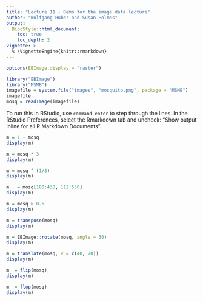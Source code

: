 ```yaml
---
title: "Lecture 11 - Demo for the image data lecture"
author: "Wolfgang Huber and Susan Holmes"
output:
  BiocStyle::html_document:
    toc: true
    toc_depth: 2
vignette: >
  % \VignetteEngine{knitr::rmarkdown}
---
```


```r
options(EBImage.display = "raster")
```

```r
library("EBImage")
library("MSMB")
imagefile = system.file("images", "mosquito.png", package = "MSMB")
imagefile
mosq = readImage(imagefile)
```

To run this in RStudio, use ``command-enter`` to step through the lines.
In the RStudio Preferences, select the Rmarkdown tab and uncheck: "Show output inline for all R Markdown Documents".

```r
m = 1 - mosq
display(m)

m = mosq * 3
display(m)

m = mosq ^ (1/3)
display(m)

m   = mosq[100:438, 112:550]
display(m)

m = mosq > 0.5
display(m)

m = transpose(mosq)
display(m)

m = EBImage::rotate(mosq, angle = 30)
display(m)

m = translate(mosq, v = c(40, 70))
display(m)

m  = flip(mosq)
display(m)

m  = flop(mosq)
display(m)
```

